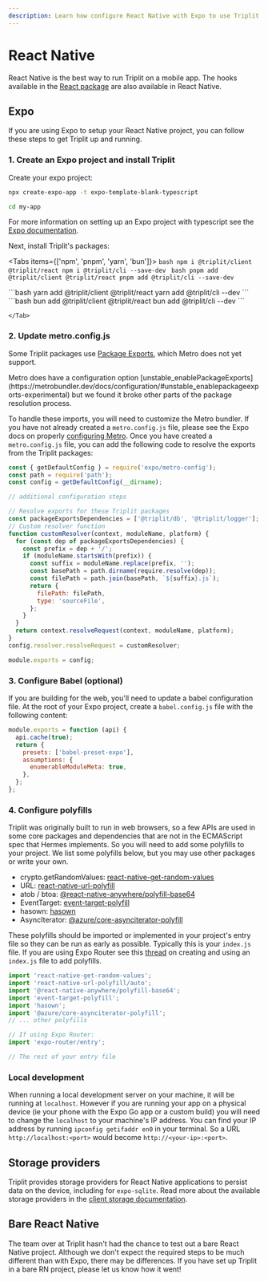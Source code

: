 ```yaml
---
description: Learn how configure React Native with Expo to use Triplit in your mobile app.
---
```



# React Native

React Native is the best way to run Triplit on a mobile app. The hooks available in the [React package](/frameworks/react) are also available in React Native.

## Expo

If you are using Expo to setup your React Native project, you can follow these steps to get Triplit up and running.

### 1. Create an Expo project and install Triplit

Create your expo project:

```bash
npx create-expo-app -t expo-template-blank-typescript

cd my-app
```

For more information on setting up an Expo project with typescript see the [Expo documentation](https://docs.expo.dev/guides/typescript/).

Next, install Triplit's packages:

<Tabs items={['npm', 'pnpm', 'yarn', 'bun']}>
  <Tab>
    ```bash
    npm i @triplit/client @triplit/react
    npm i @triplit/cli --save-dev
    ```
  </Tab>
  <Tab>
    ```bash
    pnpm add @triplit/client @triplit/react
    pnpm add @triplit/cli --save-dev
    ```

  </Tab>
  <Tab>
    ```bash
    yarn add @triplit/client @triplit/react
    yarn add @triplit/cli --dev
    ```

  </Tab>
  <Tab>
    ```bash
    bun add @triplit/client @triplit/react
    bun add @triplit/cli --dev
    ```
    
    </Tab>
</Tabs>

### 2. Update metro.config.js

Some Triplit packages use [Package Exports](https://nodejs.org/docs/latest-v18.x/api/packages.html#package-entry-points), which Metro does not yet support.

<Callout type="info" emoji="ℹ️">
  Metro does have a configuration option
  [unstable_enablePackageExports](https://metrobundler.dev/docs/configuration/#unstable_enablepackageexports-experimental)
  but we found it broke other parts of the package resolution process.
</Callout>

To handle these imports, you will need to customize the Metro bundler. If you have not already created a `metro.config.js` file, please see the Expo docs on properly [configuring Metro](https://docs.expo.dev/guides/customizing-metro/). Once you have created a `metro.config.js` file, you can add the following code to resolve the exports from the Triplit packages:

```javascript
const { getDefaultConfig } = require('expo/metro-config');
const path = require('path');
const config = getDefaultConfig(__dirname);

// additional configuration steps

// Resolve exports for these Triplit packages
const packageExportsDependencies = ['@triplit/db', '@triplit/logger'];
// Custom resolver function
function customResolver(context, moduleName, platform) {
  for (const dep of packageExportsDependencies) {
    const prefix = dep + '/';
    if (moduleName.startsWith(prefix)) {
      const suffix = moduleName.replace(prefix, '');
      const basePath = path.dirname(require.resolve(dep));
      const filePath = path.join(basePath, `${suffix}.js`);
      return {
        filePath: filePath,
        type: 'sourceFile',
      };
    }
  }
  return context.resolveRequest(context, moduleName, platform);
}
config.resolver.resolveRequest = customResolver;

module.exports = config;
```

### 3. Configure Babel (optional)

If you are building for the web, you'll need to update a babel configuration file. At the root of your Expo project, create a `babel.config.js` file with the following content:

```javascript
module.exports = function (api) {
  api.cache(true);
  return {
    presets: ['babel-preset-expo'],
    assumptions: {
      enumerableModuleMeta: true,
    },
  };
};
```

### 4. Configure polyfills

Triplit was originally built to run in web browsers, so a few APIs are used in some core packages and dependencies that are not in the ECMAScript spec that Hermes implements. So you will need to add some polyfills to your project. We list some polyfills below, but you may use other packages or write your own.

- crypto.getRandomValues: [react-native-get-random-values](https://www.npmjs.com/package/react-native-get-random-values)
- URL: [react-native-url-polyfill](https://www.npmjs.com/package/react-native-url-polyfill)
- atob / btoa: [@react-native-anywhere/polyfill-base64](https://www.npmjs.com/package/@react-native-anywhere/polyfill-base64)
- EventTarget: [event-target-polyfill](https://www.npmjs.com/package/event-target-polyfill)
- hasown: [hasown](https://www.npmjs.com/package/hasown)
- AsyncIterator: [@azure/core-asynciterator-polyfill](https://www.npmjs.com/package/@azure/core-asynciterator-polyfill)

These polyfills should be imported or implemented in your project's entry file so they can be run as early as possible. Typically this is your `index.js` file. If you are using Expo Router see this [thread](https://github.com/expo/expo/discussions/25122) on creating and using an `index.js` file to add polyfills.

```javascript
import 'react-native-get-random-values';
import 'react-native-url-polyfill/auto';
import '@react-native-anywhere/polyfill-base64';
import 'event-target-polyfill';
import 'hasown';
import '@azure/core-asynciterator-polyfill';
// ... other polyfills

// If using Expo Router:
import 'expo-router/entry';

// The rest of your entry file
```

### Local development

When running a local development server on your machine, it will be running at `localhost`. However if you are running your app on a physical device (ie your phone with the Expo Go app or a custom build) you will need to change the `localhost` to your machine's IP address. You can find your IP address by running `ipconfig getifaddr en0` in your terminal. So a URL `http://localhost:<port>` would become `http://<your-ip>:<port>`.

## Storage providers

Triplit provides storage providers for React Native applications to persist data on the device, including for `expo-sqlite`. Read more about the available storage providers in the [client storage documentation](/client/storage#in-react-native).

## Bare React Native

The team over at Triplit hasn't had the chance to test out a bare React Native project. Although we don't expect the required steps to be much different than with Expo, there may be differences. If you have set up Triplit in a bare RN project, please let us know how it went!
